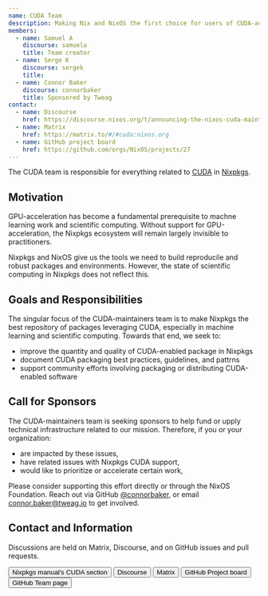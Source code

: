 ```yaml
---
name: CUDA Team
description: Making Nix and NixOS the first choice for users of CUDA-accelerated software.
members:
  - name: Samuel A
    discourse: samuela
    title: Team creator
  - name: Serge K
    discourse: sergek
    title:
  - name: Connor Baker
    discourse: connorbaker
    title: Sponsored by Tweag
contact:
  - name: Discourse
    href: https://discourse.nixos.org/t/announcing-the-nixos-cuda-maintainers-team-and-a-call-for-maintainers/18074
  - name: Matrix
    href: https://matrix.to/#/#cuda:nixos.org
  - name: GitHub project board
    href: https://github.com/orgs/NixOS/projects/27
---
```


The CUDA team is responsible for everything related to
[CUDA](https://developer.nvidia.com/cuda-zone) in
[Nixpkgs](https://github.com/NixOS/nixpkgs).

## Motivation

GPU-acceleration has become a fundamental prerequisite to machne learning work
and scientific computing. Without support for GPU-acceleration, the Nixpkgs
ecosystem will remain largely invisible to practitioners.

Nixpkgs and NixOS give us the tools we need to build reproducile and robust
packages and environments. However, the state of scientific computing in
Nixpkgs does not reflect this.

## Goals and Responsibilities

The singular focus of the CUDA-maintainers team is to make Nixpkgs the best
repository of packages leveraging CUDA, especially in machine learning and
scientific computing. Towards that end, we seek to:

- improve the quantity and quality of CUDA-enabled package in Nixpkgs
- document CUDA packaging best practices, guidelines, and pattrns
- support community efforts involving packaging or distributing CUDA-enabled
  software

## Call for Sponsors

The CUDA-maintainers team is seeking sponsors to help fund or upply technical
infrastructure related to our mission. Therefore, if you or your organization:

- are impacted by these issues,
- have related issues with Nixpkgs CUDA support,
- would like to prioritize or accelerate certain work,

Please consider supporting this effort directly or through the NixOS Foundation.
Reach out via GitHub [@connorbaker](https://github.com/connorbaker), or email
connor.baker@tweag.io to get involved.

## Contact and Information

Discussions are held on Matrix, Discourse, and on GitHub issues and pull
requests.


<div class="flex flex-wrap gap-4">
  <Button
    href="https://nixos.org/manual/nixpkgs/unstable/#cuda"
    color="semidarkblue"
    size="sm"
  >
    Nixpkgs manual's CUDA section
  </Button>
  <Button
    href="https://discourse.nixos.org/t/announcing-the-nixos-cuda-maintainers-team-and-a-call-for-maintainers/18074"
    color="semidarkblue"
    size="sm"
  >
    Discourse
  </Button>
  <Button
    href="https://matrix.to/#/#cuda:nixos.org"
    color="semidarkblue"
    size="sm"
  >
    Matrix
  </Button>
  <Button
    href="https://github.com/orgs/NixOS/projects/27"
    color="semidarkblue"
    size="sm"
  >
    GitHub Project board
  </Button>
  <Button
    href="https://github.com/orgs/NixOS/teams/cuda-maintainers"
    color="semidarkblue"
    size="sm"
  >
    GitHub Team page
  </Button>
</div>
